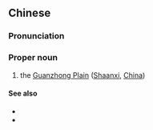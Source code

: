 {{also|关中}}
==Chinese==
{{zh-forms|s=关中}}

===Pronunciation===
{{zh-pron
|m=Guānzhōng
|mn=Koan-tiong
|cat=pn
}}

===Proper noun===
{{zh-proper noun}}

# the [[w:Guanzhong|Guanzhong Plain]] ([[Shaanxi]], [[China]])

====See also====
* {{pedialite|關中|lang=zh}}
* {{pedialite|Guangzhong}}